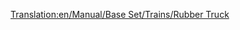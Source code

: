 [[Translation:en/Manual/Base Set/Trains/Rubber Truck]]
{{it/Vagoni|Picture=[[File:en/Rubbertruck.png]]
|Name=Carro per gomma
|NormalCost=€ 2.166
|NormalWeight=19 / 40 t
|NormalCapacity=21.000 litri di gomma
|MonoCost="
|MonoWeight=19 / 45 t
|MonoCapacity=26.000 litri di gomma
|MagCost="
|MagWeight=19 / 47 t
|MagCapacity=28.000 litri di gomma
|Description=Il caucciù estratto dalle piantagioni di albero della gomma viene trasportata con questo carro alle fabbriche, solo per il clima [[en/Clima#tropicale|tropicale]].
}}